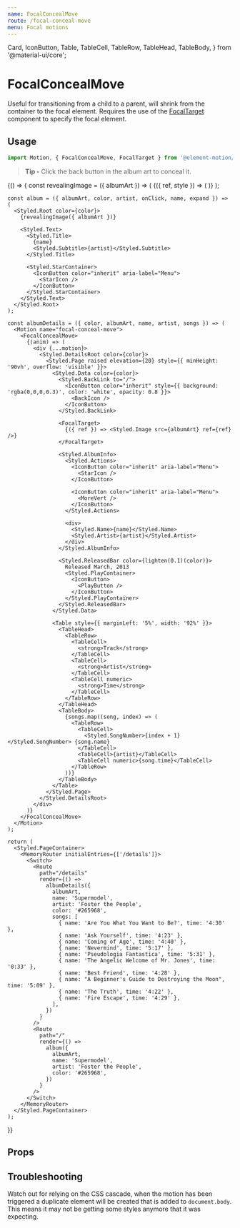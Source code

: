 ```yaml
---
name: FocalConcealMove
route: /focal-conceal-move
menu: Focal motions
---
```


  Card,
  IconButton,
  Table,
  TableCell,
  TableRow,
  TableHead,
  TableBody,
} from '@material-ui/core';

# FocalConcealMove

Useful for transitioning from a child to a parent,
will shrink from the container to the focal element.
Requires the use of the [FocalTarget](/focal-target) component to specify the focal element.

## Usage

```js
import Motion, { FocalConcealMove, FocalTarget } from '@element-motion/core';
```

> **Tip -** Click the back button in the album art to conceal it.

<Playground>
  {() => {
    const revealingImage = ({ albumArt }) => (
      <Motion name="focal-conceal-move">
        {({ ref, style }) => (
          <Link to="/details">
            <Styled.BackgroundImage src={albumArt} style={style} ref={ref} />
          </Link>
        )}
      </Motion>
    );

    const album = ({ albumArt, color, artist, onClick, name, expand }) => (
      <Styled.Root color={color}>
        {revealingImage({ albumArt })}

        <Styled.Text>
          <Styled.Title>
            {name}
            <Styled.Subtitle>{artist}</Styled.Subtitle>
          </Styled.Title>

          <Styled.StarContainer>
            <IconButton color="inherit" aria-label="Menu">
              <StarIcon />
            </IconButton>
          </Styled.StarContainer>
        </Styled.Text>
      </Styled.Root>
    );

    const albumDetails = ({ color, albumArt, name, artist, songs }) => (
      <Motion name="focal-conceal-move">
        <FocalConcealMove>
          {(anim) => (
            <div {...motion}>
              <Styled.DetailsRoot color={color}>
                <Styled.Page raised elevation={20} style={{ minHeight: '90vh', overflow: 'visible' }}>
                  <Styled.Data color={color}>
                    <Styled.BackLink to="/">
                      <IconButton color="inherit" style={{ background: 'rgba(0,0,0,0.3)', color: 'white', opacity: 0.8 }}>
                        <BackIcon />
                      </IconButton>
                    </Styled.BackLink>

                    <FocalTarget>
                      {({ ref }) => <Styled.Image src={albumArt} ref={ref} />}
                    </FocalTarget>

                    <Styled.AlbumInfo>
                      <Styled.Actions>
                        <IconButton color="inherit" aria-label="Menu">
                          <StarIcon />
                        </IconButton>

                        <IconButton color="inherit" aria-label="Menu">
                          <MoreVert />
                        </IconButton>
                      </Styled.Actions>

                      <div>
                        <Styled.Name>{name}</Styled.Name>
                        <Styled.Artist>{artist}</Styled.Artist>
                      </div>
                    </Styled.AlbumInfo>

                    <Styled.ReleasedBar color={lighten(0.1)(color)}>
                      Released March, 2013
                      <Styled.PlayContainer>
                        <IconButton>
                          <PlayButton />
                        </IconButton>
                      </Styled.PlayContainer>
                    </Styled.ReleasedBar>
                  </Styled.Data>

                  <Table style={{ marginLeft: '5%', width: '92%' }}>
                    <TableHead>
                      <TableRow>
                        <TableCell>
                          <strong>Track</strong>
                        </TableCell>
                        <TableCell>
                          <strong>Artist</strong>
                        </TableCell>
                        <TableCell numeric>
                          <strong>Time</strong>
                        </TableCell>
                      </TableRow>
                    </TableHead>
                    <TableBody>
                      {songs.map((song, index) => (
                        <TableRow>
                          <TableCell>
                            <Styled.SongNumber>{index + 1}</Styled.SongNumber> {song.name}
                          </TableCell>
                          <TableCell>{artist}</TableCell>
                          <TableCell numeric>{song.time}</TableCell>
                        </TableRow>
                      ))}
                    </TableBody>
                  </Table>
                </Styled.Page>
              </Styled.DetailsRoot>
            </div>
          )}
        </FocalConcealMove>
      </Motion>
    );

    return (
      <Styled.PageContainer>
        <MemoryRouter initialEntries={['/details']}>
          <Switch>
            <Route
              path="/details"
              render={() =>
                albumDetails({
                  albumArt,
                  name: 'Supermodel',
                  artist: 'Foster the People',
                  color: '#265968',
                  songs: [
                    { name: 'Are You What You Want to Be?', time: '4:30' },
                    { name: 'Ask Yourself', time: '4:23' },
                    { name: 'Coming of Age', time: '4:40' },
                    { name: 'Nevermind', time: '5:17' },
                    { name: 'Pseudologia Fantastica', time: '5:31' },
                    { name: 'The Angelic Welcome of Mr. Jones', time: '0:33' },
                    { name: 'Best Friend', time: '4:28' },
                    { name: "A Beginner's Guide to Destroying the Moon", time: '5:09' },
                    { name: 'The Truth', time: '4:22' },
                    { name: 'Fire Escape', time: '4:29' },
                  ],
                })
              }
            />
            <Route
              path="/"
              render={() =>
                album({
                  albumArt,
                  name: 'Supermodel',
                  artist: 'Foster the People',
                  color: '#265968',
                })
              }
            />
          </Switch>
        </MemoryRouter>
      </Styled.PageContainer>
    );

}}

</Playground>

## Props

<Props of={FocalConcealMove} />

## Troubleshooting

Watch out for relying on the CSS cascade,
when the motion has been triggered a duplicate element will be created that is added to `document.body`.
This means it may not be getting some styles anymore that it was expecting.
